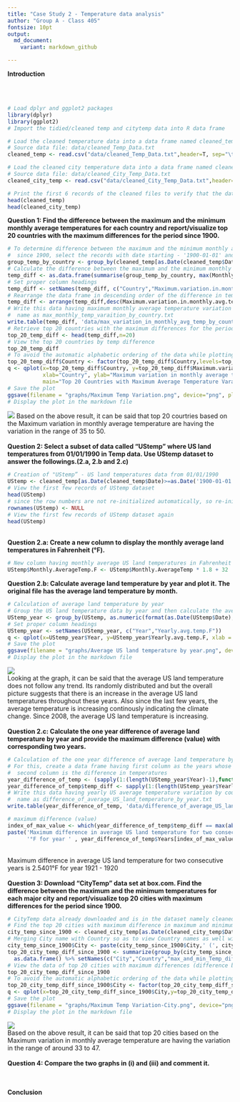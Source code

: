 ```yaml
---
title: "Case Study 2 - Temperature data analysis"
author: "Group A - Class 405"
fontsize: 10pt
output: 
  md_document:
    variant: markdown_github

---
```


<b>Introduction</b>
<br>
<p>

</p>
<br>
<br>

```r
# Load dplyr and ggplot2 packages
library(dplyr)
library(ggplot2)
# Import the tidied/cleaned temp and citytemp data into R data frame

# Load the cleaned temperature data into a data frame named cleaned_temp 
# Source data file: data/cleaned_Temp_Data.txt
cleaned_temp <- read.csv("data/cleaned_Temp_Data.txt",header=T, sep="\t")

# Load the cleaned city temperature data into a data frame named cleaned_city_temp
# Source data file: data/cleaned_City_Temp_Data.txt
cleaned_city_temp <- read.csv("data/cleaned_City_Temp_Data.txt",header=T, sep="\t")

# Print the first 6 records of the cleaned files to verify that the data loaded correctly
head(cleaned_temp)
head(cleaned_city_temp)

```

<b>Question 1: Find the difference between the maximum and the minimum monthly average temperatures for each country and report/visualize top 20 countries with the maximum differences for the period since 1900.</b>
```r
# To determine difference between the maximum and the minimum monthly average temperatures for each country
#  since 1900, select the records with date starting - '1900-01-01' and group the selected data by country
group_temp_by_country <- group_by(cleaned_temp[as.Date(cleaned_temp$Date)>=as.Date('1900-01-01'),], Country)
# Calculate the difference between the maximum and the minimum monthly average temperatures for each country
temp_diff <- as.data.frame(summarise(group_temp_by_country, max(Monthly.AverageTemp) - min(Monthly.AverageTemp)))
# Set proper column headings
temp_diff <- setNames(temp_diff, c("Country","Maximum.variation.in.monthly.avg.temp.since.1900"))
# Rearrange the data frame in descending order of the difference in temperatures
temp_diff <- arrange(temp_diff,desc(Maximum.variation.in.monthly.avg.temp.since.1900))
# Write this data having maximum monthly average temperature variation by country into the data folder with file 
#  name as max_monthly_temp_varaition_by_country.txt
write.table(temp_diff, 'data/max_variation_in_monthly_avg_temp_by_country.txt', sep = "\t", row.names = FALSE, quote = FALSE)
# Retrieve top 20 countries with the maximum differences for the period since 1900
top_20_temp_diff <- head(temp_diff,n=20) 
# View the top 20 countries by temp difference
top_20_temp_diff
# To avoid the automatic alphabetic ordering of the data while plotting the Country, explicitly specify the order of the data and then plot the graph.
top_20_temp_diff$Country <- factor(top_20_temp_diff$Country,levels=top_20_temp_diff$Country[order(desc(top_20_temp_diff$Maximum.variation.in.monthly.avg.temp.since.1900))])
q <- qplot(x=top_20_temp_diff$Country, y=top_20_temp_diff$Maximum.variation.in.monthly.avg.temp.since.1900,
           xlab="Country", ylab="Maximum variation in monthly average temperature(°C)", 
           main="Top 20 Countries with Maximum Average Temperature Varaition", ylim = c(0,51)) + theme(axis.text.x = element_text(angle = 90, hjust=1, vjust=0.5), plot.title = element_text(hjust = 0.5))
# Save the plot
ggsave(filename = "graphs/Maximum Temp Variation.png", device="png", plot=q)
# Display the plot in the markdown file
```
![](graphs/Maximum Temp Variation.png)
Based on the above result, it can be said that top 20 courtries based on the Maximum variation in monthly average temperature are having the variation in the range of 35 to 50.
<br>
<br>
<b>Question 2: Select a subset of data called “UStemp” where US land temperatures from 01/01/1990 in Temp data. Use UStemp dataset to answer the followings.(2.a, 2.b and 2.c)</b>
```r
# Creation of "UStemp” - US land temperatures data from 01/01/1990
UStemp <- cleaned_temp[as.Date(cleaned_temp$Date)>=as.Date('1900-01-01') & cleaned_temp$Country == 'United States',]
# View the first few records of UStemp dataset
head(UStemp)
# since the row numbers are not re-initialized automatically, so re-initialize the row numbers
rownames(UStemp) <- NULL
# View the first few records of UStemp dataset again
head(UStemp)
```
<br>
<b>Question 2.a: Create a new column to display the monthly average land temperatures in Fahrenheit (°F).</b>
```r
# New column having monthly average US land temperatures in Fahrenheit
UStemp$Monthly.AverageTemp.F <- UStemp$Monthly.AverageTemp * 1.8 + 32
```
<b>Question 2.b: Calculate average land temperature by year and plot it. The original file has the average land temperature by month.</b>
```r
# Calculation of average land temperature by year
# Group the US land temperature data by year and then calculate the average temp for the year
UStemp_year <- group_by(UStemp, as.numeric(format(as.Date(UStemp$Date), '%Y'))) %>% summarize(mean(Monthly.AverageTemp.F))
# Set proper column headings
UStemp_year <- setNames(UStemp_year, c("Year","Yearly.avg.temp.F"))
q <- qplot(x=UStemp_year$Year, y=UStemp_year$Yearly.avg.temp.F, xlab = "Year", ylab="Yearly average Temp(°F)", main="Average US land temperature by year") + scale_x_continuous(breaks = seq(1900,2017, 13),minor_breaks=NULL) + scale_y_continuous(breaks = seq(45,53,0.5),minor_breaks=NULL, limits=c(45,54)) + theme(plot.title = element_text(hjust = 0.5))
# Save the plot
ggsave(filename = "graphs/Average US land temperature by year.png", device="png", plot=q)
# Display the plot in the markdown file
```

![](graphs/Average US land temperature by year.png)
<br>
Looking at the graph, it can be said that the average US land temperature does not follow any trend. Its randomly distributed and but the overall picture suggests that there is an increase in the average US land temperatures throughout these years. Also since the last few years, the average temperature is increasing continously indicating the climate change. Since 2008, the average US land temperature is increasing.
<br>
<br>
<b>Question 2.c: Calculate the one year difference of average land temperature by year and provide the maximum difference (value) with corresponding two years.</b>
```r
# Calculation of the one year difference of average land temperature by year
# For this, create a data frame having first column as the years whose temperature difference is taken (format of 'YYYY - YYYY') and the 
#  second column is the difference in temperatures
year_difference_of_temp <- (sapply(1:(length(UStemp_year$Year)-1),function(x){paste(as.character(UStemp_year$Year[x+1]), '-', as.character(UStemp_year$Year[x]))})) %>% as.data.frame %>% setNames(c("Years"))
year_difference_of_temp$temp_diff <- sapply(1:(length(UStemp_year$Yearly.avg.temp.F)-1), function(x){diff(UStemp_year$Yearly.avg.temp.F[x:(x+1)])})
# Write this data having yearly US average temperature variation by country into the data folder with file 
#  name as difference_of_average_US_land_temperature_by_year.txt
write.table(year_difference_of_temp, 'data/difference_of_average_US_land_temperature_by_year.txt', sep = "\t", row.names = FALSE, quote = FALSE)

# maximum difference (value)
index_of_max_value <- which(year_difference_of_temp$temp_diff == max(abs(year_difference_of_temp$temp_diff)))
paste('Maximum difference in average US land temperature for two consecutive years is ' , abs(year_difference_of_temp$temp_diff[index_of_max_value]), 
      '°F for year ' , year_difference_of_temp$Years[index_of_max_value], sep='')
```
<br>
Maximum difference in average US land temperature for two consecutive years is 2.5401°F for year 1921 - 1920
<br>
<br>
<b>Question 3: Download “CityTemp” data set at box.com. Find the difference between the maximum and the minimum temperatures for each major city and report/visualize top 20 cities with maximum differences for the period since 1900.</b>
```r
# CityTemp data already downloaded and is in the dataset namely cleaned_city_temp
# Find the top 20 cities with maximum difference in maximum and minimum temperatures for the period since 1900
city_temp_since_1900 <- cleaned_city_temp[as.Date(cleaned_city_temp$Date)>=as.Date('1900-01-01'),] 
# Merging City name with Country so as to view Country names as well with the city names.
city_temp_since_1900$City <- paste(city_temp_since_1900$City,' (', city_temp_since_1900$Country, ')' , sep='')
top_20_city_temp_diff_since_1900 <- summarize(group_by(city_temp_since_1900, City,Country),  max(Monthly.AverageTemp) - min(Monthly.AverageTemp)) %>%
  as.data.frame() %>% setNames(c("City","Country","max_and_min_Temp_difference_since_1900")) %>% arrange(desc(max_and_min_Temp_difference_since_1900)) %>% head(n=20)
# View the data of top 20 cities with maximum differences (difference between maximum and the minimum temperatures) for the period since 1900
top_20_city_temp_diff_since_1900
# To avoid the automatic alphabetic ordering of the data while plotting the City, explicitly specify the order of the data and then plot the graph.
top_20_city_temp_diff_since_1900$City <- factor(top_20_city_temp_diff_since_1900$City,levels=top_20_city_temp_diff_since_1900$City[order(desc(top_20_city_temp_diff_since_1900$max_and_min_Temp_difference_since_1900))])
q <- qplot(x=top_20_city_temp_diff_since_1900$City,y=top_20_city_temp_diff_since_1900$max_and_min_Temp_difference_since_1900, xlab="City (Country)", ylab="Maximum Tempeature variation since 1900 (°C)", main="Top 20 Cities with Maximum Average Temperature Variation", ylim = c(0,55)) + theme(axis.text.x = element_text(angle = 90,hjust=1, vjust=0.5),plot.title = element_text(hjust = 0.5))
# Save the plot
ggsave(filename = "graphs/Maximum Temp Variation-City.png", device="png", plot=q)
# Display the plot in the markdown file
```
![](graphs/Maximum Temp Variation-City.png)
<br>
Based on the above result, it can be said that top 20 cities based on the Maximum variation in monthly average temperature are having the variation in the range of around 33 to 47.
<br>
<br>
<b>Question 4: Compare the two graphs in (i) and (iii) and comment it.</b>

<br>
<br>
<b>Conclusion</b>
<br>
<p>

</p>
